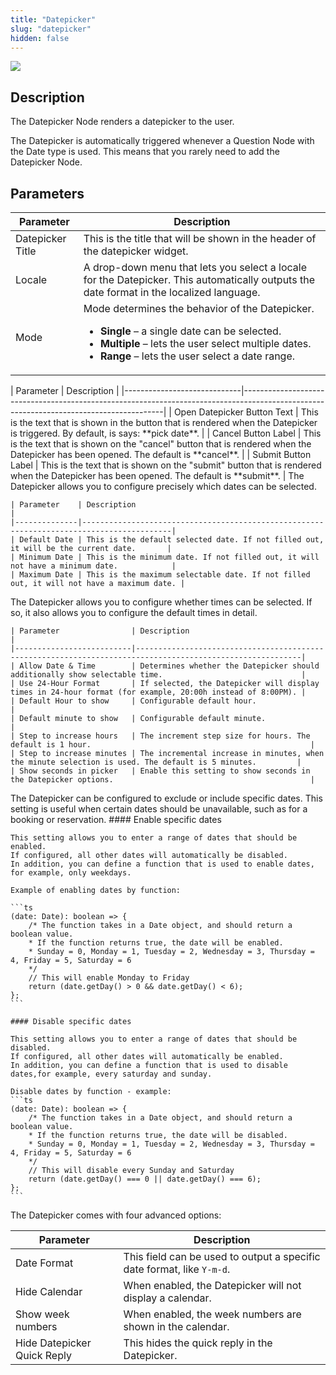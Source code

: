 ```yaml
---
title: "Datepicker"
slug: "datepicker"
hidden: false
---
```


<Frame>
  <img class="image-center" src="/_assets/ai/develop/node-reference/datepicker.png" style={{ width: 'auto' }} />
</Frame>

## Description

The Datepicker Node renders a datepicker to the user.

<Accordion title="Automatically Triggered by Question Nodes">
  The Datepicker is automatically triggered whenever a Question Node with the Date type is used. This means that you rarely need to add the Datepicker Node. 
</Accordion>

## Parameters

| Parameter        | Description                                                                                                                                                                                                                      |
|------------------|----------------------------------------------------------------------------------------------------------------------------------------------------------------------------------------------------------------------------------|
| Datepicker Title | This is the title that will be shown in the header of the datepicker widget.                                                                                                                                                     |
| Locale           | A drop-down menu that lets you select a locale for the Datepicker. This automatically outputs the date format in the localized language.                                                                                         |
| Mode             | Mode determines the behavior of the Datepicker. <ul><li>**Single** – a single date can be selected.</li><li>**Multiple** – lets the user select multiple dates.</li><li>**Range** – lets the user select a date range.</li></ul> |

<AccordionGroup>
  <Accordion title="Button Texts">
    | Parameter                   | Description                                                                                                                            |
    |-----------------------------|----------------------------------------------------------------------------------------------------------------------------------------|
    | Open Datepicker Button Text | This is the text that is shown in the button that is rendered when the Datepicker is triggered. By default, is says: **pick date**.    |
    | Cancel Button Label         | This is the text that is shown on the "cancel" button that is rendered when the Datepicker has been opened. The default is **cancel**. |
    | Submit Button Label         | This is the text that is shown on the "submit" button that is rendered when the Datepicker has been opened. The default is **submit**. |
  </Accordion>

  <Accordion title="Date Settings">
    The Datepicker allows you to configure precisely which dates can be selected.

    | Parameter    | Description                                                                              |
    |--------------|------------------------------------------------------------------------------------------|
    | Default Date | This is the default selected date. If not filled out, it will be the current date.       |
    | Minimum Date | This is the minimum date. If not filled out, it will not have a minimum date.            |
    | Maximum Date | This is the maximum selectable date. If not filled out, it will not have a maximum date. |
  </Accordion>

  <Accordion title="Time settings">
    The Datepicker allows you to configure whether times can be selected. If so, it also allows you to configure the default times in detail.

    | Parameter                | Description                                                                                               |
    |--------------------------|-----------------------------------------------------------------------------------------------------------|
    | Allow Date & Time        | Determines whether the Datepicker should additionally show selectable time.                               |
    | Use 24-Hour Format       | If selected, the Datepicker will display times in 24-hour format (for example, 20:00h instead of 8:00PM). |
    | Default Hour to show     | Configurable default hour.                                                                                |
    | Default minute to show   | Configurable default minute.                                                                              |
    | Step to increase hours   | The increment step size for hours. The default is 1 hour.                                                 |
    | Step to increase minutes | The incremental increase in minutes, when the minute selection is used. The default is 5 minutes.         |
    | Show seconds in picker   | Enable this setting to show seconds in the Datepicker options.                                            |
  </Accordion>

  <Accordion title="Enable/Disable Dates">
    The Datepicker can be configured to exclude or include specific dates. 
    This setting is useful when certain dates should be unavailable, such as for a booking or reservation.
  </Accordion>
</AccordionGroup>
    #### Enable specific dates

    This setting allows you to enter a range of dates that should be enabled.
    If configured, all other dates will automatically be disabled.
    In addition, you can define a function that is used to enable dates, for example, only weekdays.

    Example of enabling dates by function:

    ```ts
    (date: Date): boolean => {
        /* The function takes in a Date object, and should return a boolean value.
        * If the function returns true, the date will be enabled.
        * Sunday = 0, Monday = 1, Tuesday = 2, Wednesday = 3, Thursday = 4, Friday = 5, Saturday = 6	 
        */ 	
        // This will enable Monday to Friday
        return (date.getDay() > 0 && date.getDay() < 6);
    };
    ```

    #### Disable specific dates

    This setting allows you to enter a range of dates that should be disabled.
    If configured, all other dates will automatically be enabled.
    In addition, you can define a function that is used to disable dates,for example, every saturday and sunday.

    Disable dates by function - example:
    ```ts
    (date: Date): boolean => {
        /* The function takes in a Date object, and should return a boolean value.
        * If the function returns true, the date will be disabled.
        * Sunday = 0, Monday = 1, Tuesday = 2, Wednesday = 3, Thursday = 4, Friday = 5, Saturday = 6	 
        */ 	
        // This will disable every Sunday and Saturday
        return (date.getDay() === 0 || date.getDay() === 6);
    };
    ```

<Accordion title="Advanced Options">
  The Datepicker comes with four advanced options:

  | Parameter                   | Description                                                            |
  |-----------------------------|------------------------------------------------------------------------|
  | Date Format                 | This field can be used to output a specific date format, like `Y-m-d`. |
  | Hide Calendar               | When enabled, the Datepicker will not display a calendar.              |
  | Show week numbers           | When enabled, the week numbers are shown in the calendar.              |
  | Hide Datepicker Quick Reply | This hides the quick reply in the Datepicker.                          |
</Accordion>